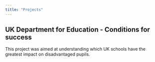 ```yaml
---
title: "Projects"
---
```


## UK Department for Education - Conditions for success
This project was aimed at understanding which UK schools have the greatest impact on disadvantaged pupils.